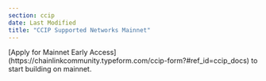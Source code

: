 ```yaml
---
section: ccip
date: Last Modified
title: "CCIP Supported Networks Mainnet"
---
```



<Aside type="note" title="Mainnet Access">
  [Apply for Mainnet Early Access](https://chainlinkcommunity.typeform.com/ccip-form?#ref_id=ccip_docs) to start
  building on mainnet.
</Aside>

<Main environment={Environment.Mainnet} />
